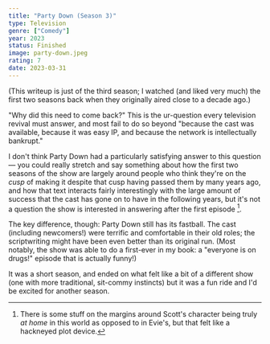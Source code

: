 ```yaml
---
title: "Party Down (Season 3)"
type: Television
genre: ["Comedy"]
year: 2023
status: Finished
image: party-down.jpeg
rating: 7
date: 2023-03-31
---
```


(This writeup is just of the third season; I watched (and liked very much) the first two seasons back when they originally aired close to a decade ago.)

"Why did this need to come back?" This is the ur-question every television revival must answer, and most fail to do so beyond "because the cast was available,
because it was easy IP, and because the network is intellectually bankrupt."

I don't think Party Down had a particularly satisfying answer to this question — you could really stretch and say something about how the first two seasons
of the show are largely around people who think they're on the _cusp_ of making it despite that cusp having passed them by many years ago, and how that text
interacts fairly interestingly with the large amount of success that the cast has gone on to have in the following years, but it's not a question the show is
interested in answering after the first episode [^1].

The key difference, though: Party Down still has its fastball. The cast (including newcomers!) were terrific and comfortable in their old roles; the scriptwriting
might have been even better than its original run. (Most notably, the show was able to do a first-ever in my book: a "everyone is on drugs!" episode that is
actually funny!)

It was a short season, and ended on what felt like a bit of a different show (one with more traditional, sit-commy instincts) but it was a fun ride and I'd be
excited for another season.

[^1]:
    There is some stuff on the margins around Scott's character being truly _at home_ in this world as opposed to in Evie's, but that felt like a hackneyed
    plot device.
